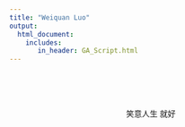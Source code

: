 ```yaml
---
title: "Weiquan Luo"
output: 
  html_document:
    includes:
       in_header: GA_Script.html
---
```



<script type="text/javascript" color="0,0,0" opacity='0.5' zIndex="-1" count="60" src="site_libs/canvas-nest/canvas-nest.js"></script>　

<style type="text/css">
h1.title {
  font-size: 38px;
  color: DarkRed;
  text-align: center;
}
.main-container {
  max-width: 1800px;
  margin-left: auto;
  margin-right: auto;
}
html,body{
  width:100%;
  height: 100%;
}

</style>


<br />


<center>

笑意人生 就好

<br />

</center>



